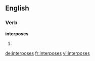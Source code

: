 ==English==

===Verb===
'''interposes'''

# {{third-person singular of|interpose}}

[[de:interposes]]
[[fr:interposes]]
[[vi:interposes]]